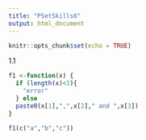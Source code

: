 ```yaml
---
title: "PSetSkills6"
output: html_document
---
```


```r
knitr::opts_chunk$set(echo = TRUE)
```

1.1
```r
f1 <-function(x) {
  if (length(x)<3){
    "error"
  } else
  paste0(x[1],",",x[2]," and ",x[3])
}

f1(c("a","b","c"))

```



